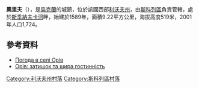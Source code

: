 {{coord|49|11|33|N|23|31|0|E|scale:100000|display=title}}

'''奧里夫'''（{{lang-uk|Орів}}），是[[烏克蘭|烏克蘭]]的城鎮，位於該國西部[[利沃夫州|利沃夫州]]，由[[斯科列區|斯科列區]]負責管轄，處於[[斯季納夫卡河|斯季納夫卡河]]畔，始建於1589年，面積9.22平方公里，海拔高度519米，2001年人口1,724。

==參考資料==
* [http://weather.in.ua/ua/l'vovskaja/19060 Погода в селі Орів] {{Wayback|url=http://weather.in.ua/ua/l'vovskaja/19060 |date=20200923025831 }}
* [http://guide.karpaty.ua/uk/places/oriv Орів: затишок та щира гостинність] {{Wayback|url=http://guide.karpaty.ua/uk/places/oriv |date=20210116081728 }}

[[Category:利沃夫州村落|Category:利沃夫州村落]]
[[Category:斯科列區村落|Category:斯科列區村落]]


{{Lviv-geo-stub}}